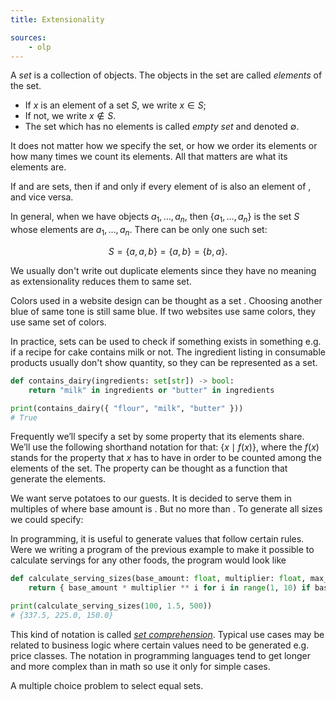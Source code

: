 ```yaml
---
title: Extensionality

sources:
    - olp
---
```


<!--This file contains text from Open Logic Project, used under CC BY 4.0. License.
Content is modified to fit computer science approach, see README.md-->

<!-- SOURCE: OLP -->
A _set_ is a collection of objects.
The objects in the set are called _elements_ of the set.

- If $x$ is an element of a set $S$, we write $x \in S$;
- If not, we write $x \notin S$.
- The set which has no elements is called _empty set_ and denoted $\emptyset$.

It does not matter how we specify the set, or how we order its elements or how many times we count its elements.
All that matters are what its elements are.

<Definition name="Extensionality">
    If <Tex math="A"/> and <Tex math="B"/> are sets, then <Tex math="A = B"/> if and only if every element of <Tex math="A"/> is also an element of <Tex math="B"/>, and vice versa.
</Definition>

In general, when we have objects $a_1, \ldots, a_n$, then $\{a_1, \ldots, a_n\}$ is the set $S$ whose elements are $a_1, \ldots, a_n$.
There can be only one such set:

$$
    S = \{ a, a, b \} = \{ a, b \} = \{ b, a \}.
$$
<!-- END SOURCE: OLP -->

We usually don't write out duplicate elements since they have no meaning as extensionality reduces them to same set.

<Example name="Color palette">
    <p>
        Colors used in a website design can be thought as a set <Tex math="S = \{blue, green, orange\}"/>.
        Choosing another blue of same tone is still same blue.
        If two websites use same colors, they use same set of colors.
    </p>
</Example>

In practice, sets can be used to check if something exists in something e.g. if a recipe for cake contains milk or not.
The ingredient listing in consumable products usually don't show quantity, so they can be represented as a set.

```python
def contains_dairy(ingredients: set[str]) -> bool:
    return "milk" in ingredients or "butter" in ingredients

print(contains_dairy({ "flour", "milk", "butter" }))
# True
```

<!-- SOURCE: OLP -->
Frequently we’ll specify a set by some property that its elements share.
We’ll use the following shorthand notation for that: $\{x \mid f(x)\}$, where the
$f(x)$ stands for the property that $x$ has to have in order to be counted among
the elements of the set. The property can be thought as a function that generate the elements.
<!-- END SOURCE: OLP -->

<Example name="Generating serving sizes">
    <p>
        We want serve potatoes to our guests.
        It is decided to serve them in multiples of <Tex math="1.5"/> where base amount is <Tex math="100\text{ g}"/>.
        But no more than <Tex math="500\text{ g}"/>. To generate all sizes we could specify:
    </p>
    <Tex math="S = \{ x \mid x \cdot 1.5 \le 500 \} = \{ 150, 225, 337.5 \}." block/>
</Example>

In programming, it is useful to generate values that follow certain rules. Were we writing a program of the previous example
to make it possible to calculate servings for any other foods, the program would look like

```python
def calculate_serving_sizes(base_amount: float, multiplier: float, max_amount: float) -> set[float]:
    return { base_amount * multiplier ** i for i in range(1, 10) if base_amount * multiplier ** i <= max_amount}

print(calculate_serving_sizes(100, 1.5, 500))
# {337.5, 225.0, 150.0}
```

This kind of notation is called [_set comprehension_](https://en.wikipedia.org/wiki/Set-builder_notation).
Typical use cases may be related to business logic where certain values need to be generated e.g. price classes.
The notation in programming languages tend to get longer and more complex than in math so use it only for simple cases.

<Problem>
    A multiple choice problem to select equal sets.
</Problem>
